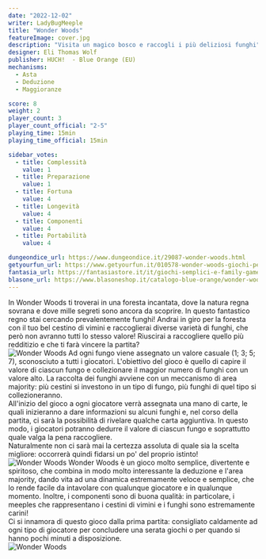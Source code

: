 ```yaml
---
date: "2022-12-02"
writer: LadyBugMeeple
title: "Wonder Woods"
featureImage: cover.jpg
description: "Visita un magico bosco e raccogli i più deliziosi funghi"
designer: Eli Thomas Wolf
publisher: HUCH!  - Blue Orange (EU)
mechanisms:
  - Asta
  - Deduzione
  - Maggioranze

score: 8
weight: 2
player_count: 3
player_count_official: "2-5"
playing_time: 15min
playing_time_official: 15min

sidebar_votes:
  - title: Complessità
    value: 1
  - title: Preparazione
    value: 1
  - title: Fortuna
    value: 4
  - title: Longevità
    value: 4
  - title: Componenti
    value: 4
  - title: Portabilità
    value: 4

dungeondice_url: https://www.dungeondice.it/29087-wonder-woods.html
getyourfun_url: https://www.getyourfun.it/010578-wonder-woods-giochi-per-famiglia.html
fantasia_url: https://fantasiastore.it/it/giochi-semplici-e-family-games/17765-wonder-woods.html
blasone_url: https://www.blasoneshop.it/catalogo-blue-orange/wonder-woods-361-2893
---
```


<Setting>
  In Wonder Woods ti troverai in una foresta incantata, dove la natura regna
  sovrana e dove mille segreti sono ancora da scoprire. In questo fantastico
  regno stai cercando prevalentemente funghi! Andrai in giro per la foresta con
  il tuo bel cestino di vimini e raccoglierai diverse varietà di funghi, che
  però non avranno tutti lo stesso valore! Riuscirai a raccogliere quello più
  redditizio e che ti farà vincere la partita?
  <br />
</Setting>

<img src="./game1.jpg" alt="Wonder Woods" />

<Rules>
  Ad ogni fungo viene assegnato un valore casuale (1; 3; 5; 7), sconosciuto a
  tutti i giocatori. L'obiettivo del gioco è quello di capire il valore di
  ciascun fungo e collezionare il maggior numero di funghi con un valore alto.
  La raccolta dei funghi avviene con un meccanismo di area majority: più cestini
  si investono in un tipo di fungo, più funghi di quel tipo si collezioneranno.
  <br />
  All'inizio del gioco a ogni giocatore verrà assegnata una mano di carte, le
  quali inizieranno a dare informazioni su alcuni funghi e, nel corso della
  partita, ci sarà la possibilità di rivelare qualche carta aggiuntiva. In
  questo modo, i giocatori potranno dedurre il valore di ciascun fungo e
  soprattutto quale valga la pena raccogliere.
  <br />
  Naturalmente non ci sarà mai la certezza assoluta di quale sia la scelta
  migliore: occorrerà quindi fidarsi un po' del proprio istinto!
  <br />
</Rules>

<img src="./game2.jpg" alt="Wonder Woods" />

<Feedback>
  Wonder Woods è un gioco molto semplice, divertente e spiritoso, che combina in
  modo molto interessante la deduzione e l'area majority, dando vita ad una
  dinamica estremamente veloce e semplice, che lo rende facile da intavolare con
  qualunque giocatore e in qualunque momento. Inoltre, i componenti sono di
  buona qualità: in particolare, i meeples che rappresentano i cestini di vimini
  e i funghi sono estremamente carini!&nbsp;
  <br />
  Ci si innamora di questo gioco dalla prima partita: consigliato caldamente ad
  ogni tipo di giocatore per concludere una serata giochi o per quando si hanno
  pochi minuti a disposizione.
  <br />
</Feedback>

<img src="./game3.jpg" alt="Wonder Woods" />
